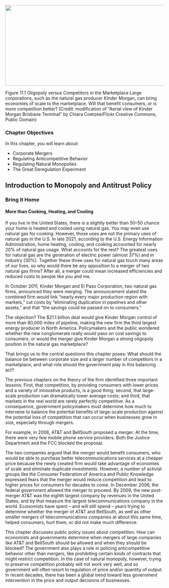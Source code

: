 ![](media/11-introduction-to-monopoly-and-antitrust-policy_rId20.jpeg){width="6.5in" height="2.6666666666666665in"}

Figure 11.1 Oligopoly versus Competitors in the Marketplace Large
corporations, such as the natural gas producer Kinder Morgan, can bring
economies of scale to the marketplace. Will that benefit consumers, or
is more competition better? (Credit: modification of "Aerial view of
Kinder Morgan Brisbane Terminal" by Chiara Coetzee/Flickr Creative
Commons, Public Domain)

### Chapter Objectives {#chapter-objectives .Heading3Grey}

In this chapter, you will learn about:

-   Corporate Mergers
-   Regulating Anticompetitive Behavior
-   Regulating Natural Monopolies
-   The Great Deregulation Experiment

## Introduction to Monopoly and Antitrust Policy

### Bring It Home {#bring-it-home .Heading3Grey}

#### More than Cooking, Heating, and Cooling {#more-than-cooking-heating-and-cooling .Heading4Grey}

If you live in the United States, there is a slightly better than 50--50
chance your home is heated and cooled using natural gas. You may even
use natural gas for cooking. However, those uses are not the primary
uses of natural gas in the U.S. In late 2021, according to the U.S.
Energy Information Administration, home heating, cooling, and cooking
accounted for nearly 20% of natural gas usage. What accounts for the
rest? The greatest uses for natural gas are the generation of electric
power (almost 37%) and in industry (30%). Together these three uses for
natural gas touch many areas of our lives, so why would there be any
opposition to a merger of two natural gas firms? After all, a merger
could mean increased efficiencies and reduced costs to people like you
and me.

In October 2011, Kinder Morgan and El Paso Corporation, two natural gas
firms, announced they were merging. The announcement stated the combined
firm would link "nearly every major production region with markets," cut
costs by "eliminating duplication in pipelines and other assets," and
that "the savings could be passed on to consumers."

The objection? The \$21.1 billion deal would give Kinder Morgan control
of more than 80,000 miles of pipeline, making the new firm the third
largest energy producer in North America. Policymakers and the public
wondered whether the new conglomerate really would pass on cost savings
to consumers, or would the merger give Kinder Morgan a strong oligopoly
position in the natural gas marketplace?

That brings us to the central questions this chapter poses: What should
the balance be between corporate size and a larger number of competitors
in a marketplace, and what role should the government play in this
balancing act?

The previous chapters on the theory of the firm identified three
important lessons: First, that competition, by providing consumers with
lower prices and a variety of innovative products, is a good thing;
second, that large-scale production can dramatically lower average
costs; and third, that markets in the real world are rarely perfectly
competitive. As a consequence, government policymakers must determine
how much to intervene to balance the potential benefits of large-scale
production against the potential loss of competition that can occur when
businesses grow in size, especially through mergers.

For example, in 2006, AT&T and BellSouth proposed a merger. At the time,
there were very few mobile phone service providers. Both the Justice
Department and the FCC blocked the proposal.

The two companies argued that the merger would benefit consumers, who
would be able to purchase better telecommunications services at a
cheaper price because the newly created firm would take advantage of
economies of scale and eliminate duplicate investments. However, a
number of activist groups like the Consumer Federation of America and
Public Knowledge expressed fears that the merger would reduce
competition and lead to higher prices for consumers for decades to come.
In December 2006, the federal government allowed the merger to proceed.
By 2009, the new post-merger AT&T was the eighth largest company by
revenues in the United States, and by that measure the largest
telecommunications company in the world. Economists have spent -- and
will still spend -- years trying to determine whether the merger of AT&T
and BellSouth, as well as other smaller mergers of telecommunications
companies at about this same time, helped consumers, hurt them, or did
not make much difference.

This chapter discusses public policy issues about competition. How can
economists and governments determine when mergers of large companies
like AT&T and BellSouth should be allowed and when they should be
blocked? The government also plays a role in policing anticompetitive
behavior other than mergers, like prohibiting certain kinds of contracts
that might restrict competition. In the case of natural monopoly,
however, trying to preserve competition probably will not work very
well, and so government will often resort to regulation of price and/or
quantity of output. In recent decades, there has been a global trend
toward less government intervention in the price and output decisions of
businesses.

